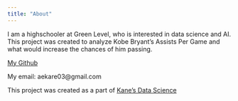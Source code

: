 ```yaml
---
title: "About"
---
```



I am a highschooler at Green Level, who is interested in data science and AI. This project was created to analyze Kobe Bryant's Assists Per Game and what would increase the chances of him passing.

[My Github](https://github.com/anshkare)

My email: aekare03@gmail.com

This project was created as a part of
[Kane’s Data Science](https://bootcamp.davidkane.info/)
